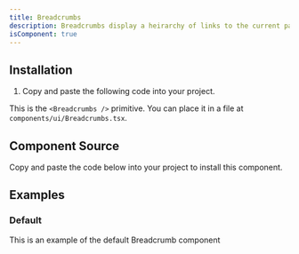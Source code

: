 ```yaml
---
title: Breadcrumbs
description: Breadcrumbs display a heirarchy of links to the current page or resource in an application.
isComponent: true
---
```


## Installation

1. Copy and paste the following code into your project.

This is the `<Breadcrumbs />` primitive. You can place it in a file at `components/ui/Breadcrumbs.tsx`.

## Component Source

Copy and paste the code below into your project to install this component.

<ComponentSource src="../../packages/ui/src/Breadcrumbs.tsx" />

## Examples

### Default

This is an example of the default Breadcrumb component

<ComponentExample name="Breadcrumbs" story="default" />
